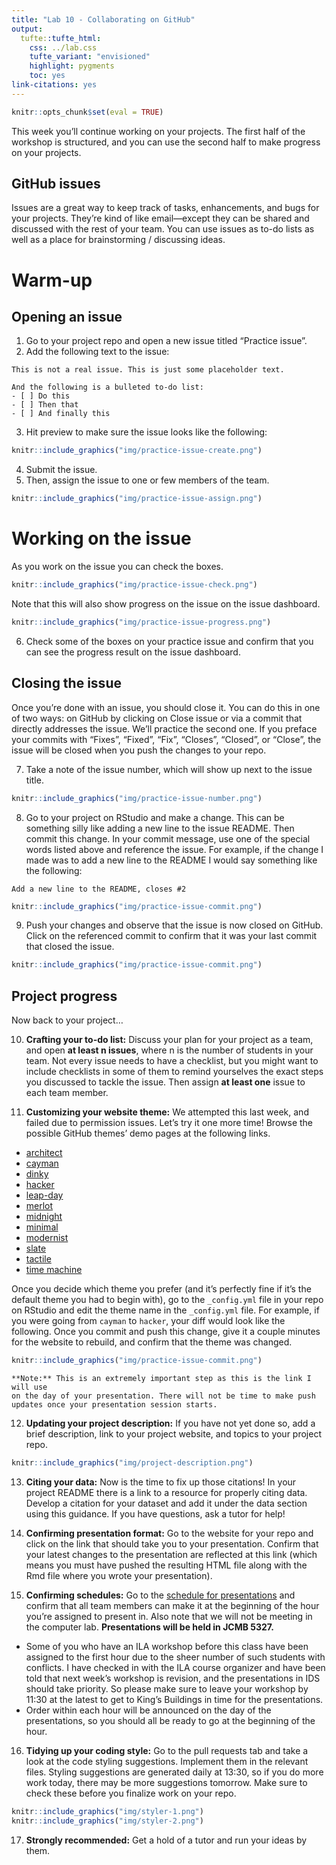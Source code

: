 ```yaml
---
title: "Lab 10 - Collaborating on GitHub"
output: 
  tufte::tufte_html:
    css: ../lab.css
    tufte_variant: "envisioned"
    highlight: pygments
    toc: yes
link-citations: yes
---
```


```r
knitr::opts_chunk$set(eval = TRUE)
```

This week you'll continue working on your projects. The first half of the workshop 
is structured, and you can use the second half to make progress on your 
projects.

## GitHub issues

Issues are a great way to keep track of tasks, enhancements, and bugs for your 
projects. They’re kind of like email—except they can be shared and discussed 
with the rest of your team. You can use issues as to-do lists as well as a place 
for brainstorming / discussing ideas.

# Warm-up 

## Opening an issue

1. Go to your project repo and open a new issue titled "Practice issue". 
2. Add the following text to the issue:

```
This is not a real issue. This is just some placeholder text.

And the following is a bulleted to-do list:
- [ ] Do this
- [ ] Then that
- [ ] And finally this
```

3. Hit preview to make sure the issue looks like the following:

```r
knitr::include_graphics("img/practice-issue-create.png")
```

4. Submit the issue.
5. Then, assign the issue to one or few members of the team.

```r
knitr::include_graphics("img/practice-issue-assign.png")
```

# Working on the issue

As you work on the issue you can check the boxes.

```r
knitr::include_graphics("img/practice-issue-check.png")
```

Note that this will also show progress on the issue on the issue dashboard.

```r
knitr::include_graphics("img/practice-issue-progress.png")
```

6. Check some of the boxes on your practice issue and confirm that you can 
see the progress result on the issue dashboard.

## Closing the issue

Once you're done with an issue, you should close it. You can do this in one of 
two ways: on GitHub by clicking on Close issue or via a commit that directly 
addresses the issue. We'll practice the second one. If you preface your commits
with “Fixes”, “Fixed”, “Fix”, “Closes”, “Closed”, or “Close”, the issue will be 
closed when you push the changes to your repo.

7. Take a note of the issue number, which will show up next to the 
issue title.

```r
knitr::include_graphics("img/practice-issue-number.png")
```

8. Go to your project on RStudio and make a change. This can be something 
silly like adding a new line to the issue README. Then commit this change. 
In your commit message, use one of the special words listed above and 
reference the issue. For example, if the change I made was to add a new line 
to the README I would say something like the following:

```
Add a new line to the README, closes #2
```

```r
knitr::include_graphics("img/practice-issue-commit.png")
```

9. Push your changes and observe that the issue is now closed on GitHub. 
Click on the referenced commit to confirm that it was your last commit that 
closed the issue.

```r
knitr::include_graphics("img/practice-issue-commit.png")
```

## Project progress

Now back to your project...

10. **Crafting your to-do list:** Discuss your plan for your project as a team, 
and open **at least n issues**, where n is the number of students in your team. 
Not every issue needs to have a checklist, but you might want to include 
checklists in some of them to remind yourselves the exact steps you discussed 
to tackle the issue. Then assign **at least one** issue to each team member. 

11. **Customizing your website theme:** We attempted this last week, and failed 
due to permission issues. Let's try it one more time! Browse the possible 
GitHub themes' demo pages at the following links.

  - [architect](https://pages-themes.github.io/architect)
  - [cayman](https://pages-themes.github.io/cayman)
  - [dinky](https://pages-themes.github.io/dinky)
  - [hacker](https://pages-themes.github.io/hacker)
  - [leap-day](https://pages-themes.github.io/leap-day)
  - [merlot](https://pages-themes.github.io/merlot)
  - [midnight](https://pages-themes.github.io/midnight)
  - [minimal](https://pages-themes.github.io/minimal)
  - [modernist](https://pages-themes.github.io/modernist)
  - [slate](https://pages-themes.github.io/slate)
  - [tactile](https://pages-themes.github.io/tactile)
  - [time machine](https://pages-themes.github.io/time machine)

Once you decide which theme you prefer (and it's perfectly fine if it's the 
default theme you had to begin with), go to the `_config.yml` file in your repo 
on RStudio and edit the theme name in the `_config.yml` file. For example, if 
you were going from `cayman` to `hacker`, your diff would look like the 
following. Once you commit and push this change, give it a couple minutes 
for the website to rebuild, and confirm that the theme was changed.

```r
knitr::include_graphics("img/practice-issue-commit.png")
```

```marginfigure
**Note:** This is an extremely important step as this is the link I will use 
on the day of your presentation. There will not be time to make push 
updates once your presentation session starts.
```

12. **Updating your project description:** If you have not yet done so, 
add a brief description, link to your project website, and topics to your 
project repo.

```r
knitr::include_graphics("img/project-description.png")
```

13. **Citing your data:** Now is the time to fix up those citations! In your 
project README there is a link to a resource for properly citing data. Develop 
a citation for your dataset and add it under the data section using this guidance. If you have questions, ask a tutor for help!

14. **Confirming presentation format:** Go to the website for your repo and 
click on the link that should take you to your presentation. Confirm that your 
latest changes to the presentation are reflected at this link (which means you 
must have pushed the resulting HTML file along with the Rmd file where you 
wrote your presentation).

15. **Confirming schedules:** Go to the [schedule for presentations](https://github.com/ids-s1-19/team-assignments/blob/master/project-presentation-schedule.csv) and 
confirm that all team members can make it at the beginning of the hour you're 
assigned to present in. Also note that we will not be meeting in the computer 
lab. **Presentations will be held in JCMB 5327.**
  - Some of you who have an ILA workshop before this class have been assigned 
  to the first hour due to the sheer number of such students with conflicts. 
  I have checked in with the ILA course organizer and have been told that next 
  week's workshop is revision, and the presentations in IDS should take priority. 
  So please make sure to leave your workshop by 11:30 at the latest to get to 
  King's Buildings in time for the presentations.
  - Order within each hour will be announced on the day of the presentations, so 
  you should all be ready to go at the beginning of the hour.
  
16. **Tidying up your coding style:** Go to the pull requests tab and take a 
look at the code styling suggestions. Implement them in the relevant files. 
Styling suggestions are generated daily at 13:30, so if you do more work today, 
there may be more suggestions tomorrow. Make sure to check these before you 
finalize work on your repo.

```r
knitr::include_graphics("img/styler-1.png")
knitr::include_graphics("img/styler-2.png")
```

17. **Strongly recommended:** Get a hold of a tutor and run your ideas by them.
